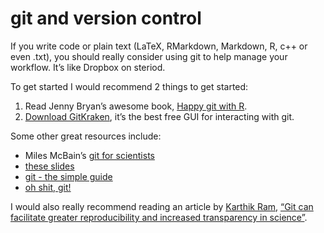 # git and version control

If you write code or plain text (LaTeX, RMarkdown, Markdown, R, c++ or even .txt), you should really consider using git to help manage your workflow. It's like Dropbox on steriod.

To get started I would recommend 2 things to get started:

1. Read Jenny Bryan's awesome book, [Happy git with R](https://happygitwithr.com/).
2. [Download GitKraken](https://www.gitkraken.com/), it's the best free GUI for interacting with git.

Some other great resources include:

- Miles McBain's [git for scientists](https://milesmcbain.github.io/git_4_sci/)
- [these slides](https://slides.com/michaelfreeman/git-collaboration#/1)
- [git - the simple guide](https://rogerdudler.github.io/git-guide/)
- [oh shit, git!](https://ohshitgit.com/)

I would also really recommend reading an article by [Karthik Ram](https://inundata.org/), ["Git can facilitate greater reproducibility and increased transparency in science"](https://scfbm.biomedcentral.com/track/pdf/10.1186/1751-0473-8-7?site=scfbm.biomedcentral.com).
